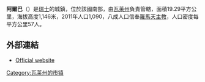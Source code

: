 '''阿爾巴'''（{{Lang-fr|Arbaz}}）是[[瑞士|瑞士]]的城鎮，位於該國南部，由[[瓦萊州|瓦萊州]]負責管轄，面積19.29平方公里，海拔高度1,146米，2011年人口1,090，八成人口信奉[[羅馬天主教|羅馬天主教]]，人口密度每平方公里57人。

== 外部連結 ==
* [https://web.archive.org/web/20170929064425/https://www.arbaz.ch/ Official website] {{Fr icon}}

{{Switzerland-geo-stub}}
[[Category:瓦莱州的市镇|Category:瓦莱州的市镇]]